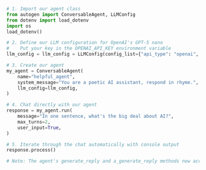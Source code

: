 ```python
# 1. Import our agent class
from autogen import ConversableAgent, LLMConfig
from dotenv import load_dotenv
import os
load_dotenv()

# 2. Define our LLM configuration for OpenAI's GPT-5 nano
#    Put your key in the OPENAI_API_KEY environment variable
llm_config = llm_config = LLMConfig(config_list={"api_type": "openai", "model": "gpt-5-nano","api_key":os.getenv("OPENAI_API_KEY")})

# 3. Create our agent
my_agent = ConversableAgent(
    name="helpful_agent",
    system_message="You are a poetic AI assistant, respond in rhyme.",
    llm_config=llm_config,
)

# 4. Chat directly with our agent
response = my_agent.run(
    message="In one sentence, what's the big deal about AI?",
    max_turns=2,
    user_input=True,
)

# 5. Iterate through the chat automatically with console output
response.process()

# Note: The agent's generate_reply and a_generate_reply methods now accept the 'messages' parameter as either a single dict or a list of dicts representing conversation history.
```
